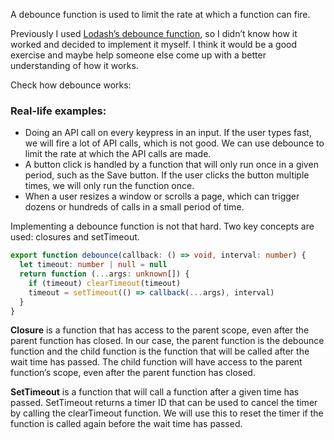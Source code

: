 A debounce function is used to limit the rate at which a function can fire.

Previously I used [Lodash’s debounce function](https://lodash.com/docs/4.17.15#debounce), so I didn’t know how it worked and decided to implement it myself. I think it would be a good exercise and maybe help someone else come up with a better understanding of how it works.

Check how debounce works:


<DebounceExample />

### Real-life examples:

- Doing an API call on every keypress in an input. If the user types fast, we will fire a lot of API calls, which is not good. We can use debounce to limit the rate at which the API calls are made.
- A button click is handled by a function that will only run once in a given period, such as the Save button. If the user clicks the button multiple times, we will only run the function once.
- When a user resizes a window or scrolls a page, which can trigger dozens or hundreds of calls in a small period of time.

Implementing a debounce function is not that hard. Two key concepts are used: closures and setTimeout.

```typescript copy
export function debounce(callback: () => void, interval: number) {
  let timeout: number | null = null
  return function (...args: unknown[]) {
    if (timeout) clearTimeout(timeout)
    timeout = setTimeout(() => callback(...args), interval)
  }
}
```

**Closure** is a function that has access to the parent scope, even after the parent function has closed. In our case, the parent function is the debounce function and the child function is the function that will be called after the wait time has passed. The child function will have access to the parent function’s scope, even after the parent function has closed.

**SetTimeout** is a function that will call a function after a given time has passed. SetTimeout returns a timer ID that can be used to cancel the timer by calling the clearTimeout function. We will use this to reset the timer if the function is called again before the wait time has passed.
